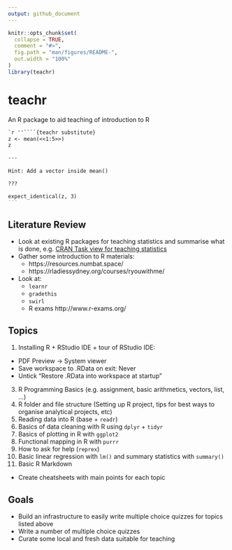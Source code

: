 ```yaml
---
output: github_document
---
```


<!-- README.md is generated from README.Rmd. Please edit that file -->

```r
knitr::opts_chunk$set(
  collapse = TRUE,
  comment = "#>",
  fig.path = "man/figures/README-",
  out.width = "100%"
)
library(teachr)
```

# teachr

<!-- badges: start -->
<!-- badges: end -->

An R package to aid teaching of introduction to R

<!-- ## Installation -->

<!-- You can install the development version of teachr from [GitHub](https://github.com/) with: -->

<!-- ``` r -->
<!-- # install.packages("devtools") -->
<!-- devtools::install_github("numbats/teachr") -->
<!-- ``` -->

````markdown
`r ''````{teachr substitute}
z <- mean(<<1:5>>)
z

---
  
Hint: Add a vector inside mean()

???

expect_identical(z, 3)
```
````

## Literature Review

* Look at existing R packages for teaching statistics and summarise what is done, e.g. [CRAN Task view for teaching statistics](https://cran.r-project.org/web/views/TeachingStatistics.html)
* Gather some introduction to R materials: 
  * https://resources.numbat.space/
  * https://rladiessydney.org/courses/ryouwithme/
* Look at:
  * `learnr`
  * `gradethis`
  * `swirl`
  * R exams http://www.r-exams.org/

## Topics

1. Installing R + RStudio IDE + tour of RStudio IDE:
  * PDF Preview -> System viewer
  * Save workspace to .RData on exit: Never
  * Untick "Restore .RData into workspace at startup"
3. R Programming Basics (e.g. assignment, basic arithmetics, vectors, list, ...)
4. R folder and file structure (Setting up R project, tips for best ways to organise analytical projects, etc)
5. Reading data into R (base + `readr`)
6. Basics of data cleaning with R using `dplyr` + `tidyr` 
7. Basics of plotting in R with `ggplot2`
8. Functional mapping in R with `purrr`
9. How to ask for help (`reprex`)
10. Basic linear regression with `lm()` and summary statistics with `summary()`
11. Basic R Markdown

* Create cheatsheets with main points for each topic

## Goals 

* Build an infrastructure to easily write multiple choice quizzes for topics listed above
* Write a number of multiple choice quizzes 
* Curate some local and fresh data suitable for teaching

<!-- ## Example -->

<!-- This is a basic example which shows you how to solve a common problem: -->

<!-- ```{r example} -->
<!-- library(teachr) -->
<!-- ## basic example code -->
<!-- ``` -->
